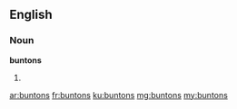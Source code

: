 ==English==

===Noun===
'''buntons'''

# {{plural of|bunton}}

[[ar:buntons]]
[[fr:buntons]]
[[ku:buntons]]
[[mg:buntons]]
[[my:buntons]]